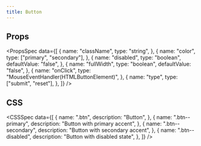 ```yaml
---
title: Button
---
```


<Preview name="Button" />

## Props

<PropsSpec
  data={[
    {
      name: "className",
      type: "string",
    },
    {
      name: "color",
      type: ["primary", "secondary"],
    },
    {
      name: "disabled",
      type: "boolean",
      defaultValue: "false",
    },
    {
      name: "fullWidth",
      type: "boolean",
      defaultValue: "false",
    },
    {
      name: "onClick",
      type: "MouseEventHandler(HTMLButtonElement)",
    },
    {
      name: "type",
      type: ["submit", "reset"],
    },
  ]}
/>

## CSS

<CSSSpec
  data={[
    {
      name: ".btn",
      description: "Button",
    },
    {
      name: ".btn--primary",
      description: "Button with primary accent",
    },
    {
      name: ".btn--secondary",
      description: "Button with secondary accent",
    },
    {
      name: ".btn--disabled",
      description: "Button with disabled state",
    },
  ]}
/>

